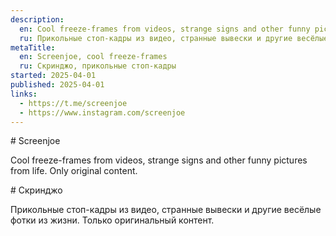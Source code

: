 ```yaml
---
description:
  en: Cool freeze-frames from videos, strange signs and other funny pictures from life. Only original content.
  ru: Прикольные стоп-кадры из видео, странные вывески и другие весёлые фотки из жизни. Только оригинальный контент.
metaTitle:
  en: Screenjoe, cool freeze-frames
  ru: Скринджо, прикольные стоп-кадры
started: 2025-04-01
published: 2025-04-01
links:
  - https://t.me/screenjoe
  - https://www.instagram.com/screenjoe
---
```


<Content lang="en">
# Screenjoe

Cool freeze-frames from videos, strange signs and other funny pictures from life. Only original content.

</Content>

<Content lang="ru">
# Скринджо

Прикольные стоп-кадры из видео, странные вывески и другие весёлые фотки из жизни. Только оригинальный контент.

</Content>
